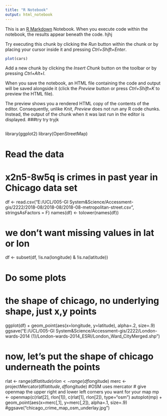 ```yaml
---
title: "R Notebook"
output: html_notebook
---
```


This is an [R Markdown](http://rmarkdown.rstudio.com) Notebook. When you execute code within the notebook, the results appear beneath the code. hjhj

Try executing this chunk by clicking the *Run* button within the chunk or by placing your cursor inside it and pressing *Ctrl+Shift+Enter*. 

```r
plot(cars)
```

Add a new chunk by clicking the *Insert Chunk* button on the toolbar or by pressing *Ctrl+Alt+I*.

When you save the notebook, an HTML file containing the code and output will be saved alongside it (click the *Preview* button or press *Ctrl+Shift+K* to preview the HTML file).

The preview shows you a rendered HTML copy of the contents of the editor. Consequently, unlike *Knit*, *Preview* does not run any R code chunks. Instead, the output of the chunk when it was last run in the editor is displayed.
###try try tryjk
```r

```

library(ggplot2)
library(OpenStreetMap)

##############################################################################
# Read the data
##############################################################################

# x2n5-8w5q is crimes in past year in Chicago data set
df <- read.csv("E:/UCL/005-GI System&Science/Accessment-gis/2222/2018-08/2018-08/2018-08-metropolitan-street.csv",
               stringsAsFactors = F) 
names(df) <- tolower(names(df))

# we don't want missing values in lat or lon
df <- subset(df, !is.na(longitude) & !is.na(latitude))

##############################################################################
# Do some plots
##############################################################################

# the shape of chicago, no underlying shape, just x,y points
ggplot(df) + geom_point(aes(x=longitude, y=latitude), alpha=.2, size=.9)
ggsave("E:/UCL/005-GI System&Science/Accessment-gis/2222/London-wards-2014 (1)/London-wards-2014_ESRI/London_Ward_CityMerged.shp")

# now, let's put the shape of chicago underneath the points
rlat <- range(df$latitude)
rlon <- range(df$longitude)
merc <- projectMercator(df$latitude, df$longitude) #OSM uses mercator
# give openmap the upper right and lower left corners you want for your map
mp <- openmap(c(rlat[2], rlon[1]), c(rlat[1], rlon[2]), type="osm")
autoplot(mp) + geom_point(aes(x=merc[,1], y=merc[,2]), alpha=.1, size=.9)
#ggsave("chicago_crime_map_osm_underlay.jpg")
